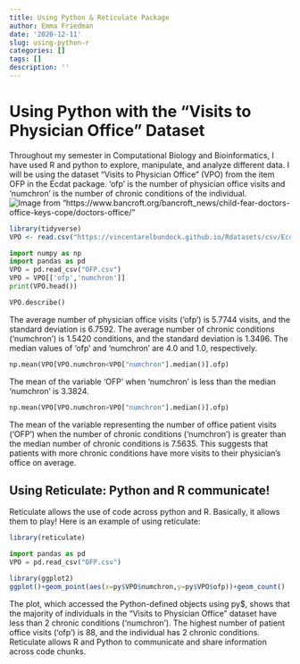 ```yaml
---
title: Using Python & Reticulate Package 
author: Emma Friedman
date: '2020-12-11'
slug: using-python-r
categories: []
tags: []
description: ''
---
```


# Using Python with the "Visits to Physician Office" Dataset
Throughout my semester in Computational Biology and Bioinformatics, I have used R and python to explore, manipulate, and analyze different data. I will be using the dataset "Visits to Physician Office" (VPO) from the item OFP in the Ecdat package. 'ofp' is the number of physician office visits and 'numchron' is the number of chronic conditions of the individual. 
![Image from "https://www.bancroft.org/bancroft_news/child-fear-doctors-office-keys-cope/doctors-office/"](/post/2020-12-11-using-python-r_files/VPO.jpg)
```R
library(tidyverse)
VPO <- read.csv("https://vincentarelbundock.github.io/Rdatasets/csv/Ecdat/OFP.csv")
```

```python
import numpy as np
import pandas as pd
VPO = pd.read_csv("OFP.csv")
VPO = VPO[['ofp','numchron']]
print(VPO.head())

VPO.describe()
```
The average number of physician office visits ('ofp') is 5.7744 visits, and the standard deviation is 6.7592. The average number of chronic conditions ('numchron') is 1.5420 conditions, and the standard deviation is 1.3496. The median values of 'ofp' and 'numchron' are 4.0 and 1.0, respectively. 
```python
np.mean(VPO[VPO.numchron<VPO["numchron"].median()].ofp)
```
The mean of the variable ‘OFP’ when ‘numchron’ is less than the median 'numchron' is 3.3824.

```python
np.mean(VPO[VPO.numchron>VPO["numchron"].median()].ofp)
```
The mean of the variable representing the number of office patient visits (‘OFP’) when the number of chronic conditions ('numchron’) is greater than the median number of chronic conditions is 7.5635. This suggests that patients with more chronic conditions have more visits to their physician’s office on average.


## Using Reticulate: Python and R communicate!
Reticulate allows the use of code across python and R. Basically, it allows them to play! Here is an example of using reticulate:
```R
library(reticulate)
```

```python
import pandas as pd
VPO = pd.read_csv("OFP.csv")
```

```R
library(ggplot2)
ggplot()+geom_point(aes(x=py$VPO$numchron,y=py$VPO$ofp))+geom_count()
```
The plot, which accessed the Python-defined objects using py$, shows that the majority of individuals in the "Visits to Physician Office" dataset have less than 2 chronic conditions ('numchron'). The highest number of patient office visits ('ofp') is 88, and the individual has 2 chronic conditions. Reticulate allows R and Python to communicate and share information across code chunks.

